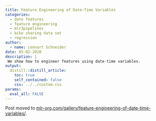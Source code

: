 ```yaml
---
title: Feature Engineering of Date-Time Variables
categories:
  - date features
  - feature engineering
  - mlr3pipelines
  - bike sharing data set
  - regression
author:
  - name: Lennart Schneider
date: 05-02-2020
description: |
 We show how to engineer features using date-time variables.
output:
  distill::distill_article:
    toc: true
    self_contained: false
    css: ../../custom.css
params:
  eval_all: FALSE
---
```


Post moved to [mlr-org.com/gallery/feature-engineering-of-date-time-variables/](https://mlr-org.com/gallery/feature-engineering-of-date-time-variables/).
